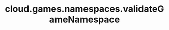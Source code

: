 ---
title: "cloud.games.namespaces.validateGameNamespace"
openapi: "POST /games/{game_id}/namespaces/validate"
---